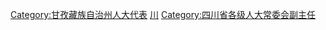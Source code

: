 [[Category:甘孜藏族自治州人大代表|Category:甘孜藏族自治州人大代表]]
[[Category:自治州人大常委会副主任|川]]
[[Category:四川省各级人大常委会副主任|Category:四川省各级人大常委会副主任]]